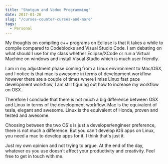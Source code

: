 ---
title: "Shotgun and Vodoo Programming"
date: 2017-01-26
slug: "/curses-counter-curses-and-more"
tags:
  - Personal
---

My thoughts on compiling c++ programs on Eclipse is that it takes a while to compile compared to Codeblocks and Visual Studio Code. I am debating on what should I use for my class whether Eclipse/XCode or run a Virtual Machine on windows and install Visual Studio which is much user friendly.

I am in my adjustment phase coming from a Linux environment to Mac/OSX, and I notice is that mac is awesome in terms of development workflow however there are a couple of times where I miss Linux fast pace development workflow, I am still figuring out how to increase my workflow on OSX.

Therefore I conclude that there is not much a big difference between OSX and Linux in terms of the development workflow. Mac is the equivalent of tesla, elegant and awesome. Linux is the equivalent of Honda, proven and tested and awesome.

Choosing between the two OS's is just a developer/engineer preference, there is not much a difference. But you can't develop iOS apps on Linux, you need a mac to develop apps for it, I think that's just it.

Just my own opinion and not trying to argue. At the end of the day, whatever os you use doesn't affect your productivity and creativity. Feel free to get in touch with me.
